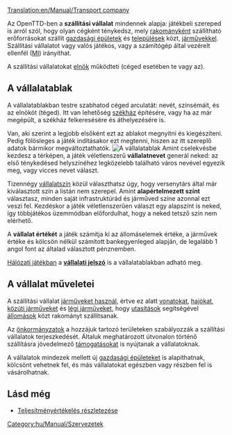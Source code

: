 [[Translation:en/Manual/Transport company]]

Az OpenTTD-ben a '''szállítási vállalat''' mindennek alapja: játékbeli szereped is arról szól, hogy olyan cégként ténykedsz, mely [[hu/Manual/Rakomány|rakományként]] szállítható erőforrásokat szállít [[hu/Manual/Gazdasági épületek|gazdasági épületek]] és [[hu/Manual/Települések|települések]] közt, [[hu/Manual/Járművek|járművekkel]]. Szállítási vállalatot vagy valós játékos, vagy a számítógép által vezérelt ellenfél ([[hu/MI/Főlap|MI]]) irányíthat. 

A szállítási vállalatokat [[hu/Elnök|elnök]] működteti (céged esetében te vagy az).

==A vállalatablak==
A vállalatablakban testre szabhatod céged arculatát: nevét, színsémáit, és az elnököt (téged). Itt van lehetőség [[hu/Archive/Manual/Székház|székház]] építésére, vagy ha az már megépült, a székház felkeresésére és áthelyezésére is. 

Van, aki szerint a legjobb elsőként ezt az ablakot megnyitni és kiegészíteni. Pedig fölösleges a játék indításakor ezt megtenni, hiszen az itt szereplő adatok bármikor megváltoztathatók. 
[[File:en/Manual/Companywindow.png|center|frame|A vállalatablak]]
Amint cselekvésbe kezdesz a térképen, a játék véletlenszerű '''vállalatnevet''' generál neked: az első ténykedésed helyszínéhez legközelebb található város nevével egyezik meg, vagy vicces nevet választ. 

Tizennégy [[hu/Vállalatszín|vállalatszín]] közül választhatsz úgy, hogy versenytárs által már kiválasztott szín a listán nem szerepel. Amint '''alapértelmezett színt''' választasz, minden saját infrastruktúrád és járműved színe azonnal ezt veszi fel. Kezdéskor a játék véletlenszerűen választ egy alapszínt is neked, így többjátékos üzemmódban előfordulhat, hogy a neked tetsző szín nem elérhető.

A '''vállalat értékét''' a játék számítja ki az állomáselemek értéke, a járművek értéke és kölcsön nélkül számított bankegyenleged alapján, de legalább 1 angol font az általad választott pénznemben.

[[hu/Manual/Hálózati játék|Hálózati játékban]] a '''[[hu/Vállalati jelszó|vállalati jelszó]]''' is a vállalatablakban adható meg.

==A vállalat műveletei==
A szállítási vállalat [[hu/Manual/Járművek|járműveket használ]], értve ez alatt [[hu/Manual/Vonatok|vonatokat]], [[hu/Manual/Hajók|hajókat]], [[hu/Manual/Közúti járművek|közúti járműveket]] és [[hu/Manual/Légi járművek|légi járműveket]], hogy [[hu/Manual/Utasítások|utasítások]] segítségével [[hu/Manual/Állomások|állomások]] közt rakományt szállítsanak.

Az [[hu/Önkormányzatok|önkormányzatok]] a hozzájuk tartozó területeken szabályozzák a szállítási vállalatok terjeszkedését. Általuk meghatározott útvonalon történő szállításra jövedelmező [[hu/Manual/Támogatás|támogatásokat]] is nyújtanak a vállalatoknak.

A vállalatok mindezek mellett új [[hu/Manual/Gazdasági épületek|gazdasági épületeket]] is alapíthatnak, kölcsönt vehetnek fel, és más vállalatokat egészben vagy részben fel is vásárolhatnak.

==Lásd még==
*[[hu/Manual/Teljesítményértékelés részletezése|Teljesítményértékelés részletezése]]

[[Category:hu/Manual/Szervezetek]]